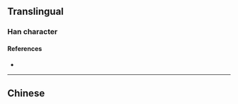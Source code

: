 {{character info/new}}
==Translingual==

===Han character===
{{Han char|rn=85|rad=水|as=12|sn=15|four=38166|canj=ECWA|ids=⿰氵曾}}

====References====
* {{Han ref|kx=0650.020|dkj=18260|hdz=31745.090|uh=6F67|ud=28519|bh=E657|bd=58967}}

----

==Chinese==
{{zh-see|溱|v|name of an ancient river in Henan province}}